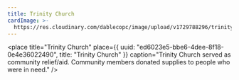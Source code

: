 ```yaml
---
title: Trinity Church
cardImage: >-
  https://res.cloudinary.com/dablecopc/image/upload/v1729788296/trinity_photo_n64maa.jpg
---
```


<place
  title="Trinity Church"
  place={{
    uuid: "ed6023e5-bbe6-4dee-8f18-0e4e36022490",
    title: "Trinity Church"
  }}
  caption="Trinity Church served as community relief/aid. Community members donated supplies to people who were in need."
/>
